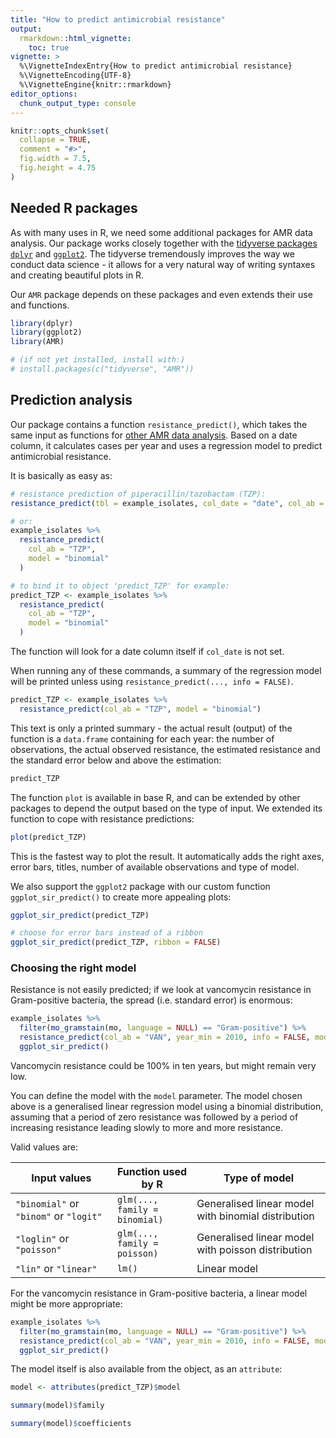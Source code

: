 ```yaml
---
title: "How to predict antimicrobial resistance"
output: 
  rmarkdown::html_vignette:
    toc: true
vignette: >
  %\VignetteIndexEntry{How to predict antimicrobial resistance}
  %\VignetteEncoding{UTF-8}
  %\VignetteEngine{knitr::rmarkdown}
editor_options: 
  chunk_output_type: console
---
```


```r
knitr::opts_chunk$set(
  collapse = TRUE,
  comment = "#>",
  fig.width = 7.5,
  fig.height = 4.75
)
```

## Needed R packages
As with many uses in R, we need some additional packages for AMR data analysis. Our package works closely together with the [tidyverse packages](https://www.tidyverse.org) [`dplyr`](https://dplyr.tidyverse.org/) and [`ggplot2`](https://ggplot2.tidyverse.org). The tidyverse tremendously improves the way we conduct data science - it allows for a very natural way of writing syntaxes and creating beautiful plots in R.

Our `AMR` package depends on these packages and even extends their use and functions.

```r
library(dplyr)
library(ggplot2)
library(AMR)

# (if not yet installed, install with:)
# install.packages(c("tidyverse", "AMR"))
```

## Prediction analysis
Our package contains a function `resistance_predict()`, which takes the same input as functions for [other AMR data analysis](./AMR.html). Based on a date column, it calculates cases per year and uses a regression model to predict antimicrobial resistance.

It is basically as easy as:
```r
# resistance prediction of piperacillin/tazobactam (TZP):
resistance_predict(tbl = example_isolates, col_date = "date", col_ab = "TZP", model = "binomial")

# or:
example_isolates %>%
  resistance_predict(
    col_ab = "TZP",
    model = "binomial"
  )

# to bind it to object 'predict_TZP' for example:
predict_TZP <- example_isolates %>%
  resistance_predict(
    col_ab = "TZP",
    model = "binomial"
  )
```

The function will look for a date column itself if `col_date` is not set.

When running any of these commands, a summary of the regression model will be printed unless using `resistance_predict(..., info = FALSE)`.

```r
predict_TZP <- example_isolates %>%
  resistance_predict(col_ab = "TZP", model = "binomial")
```

This text is only a printed summary - the actual result (output) of the function is a `data.frame` containing for each year: the number of observations, the actual observed resistance, the estimated resistance and the standard error below and above the estimation:

```r
predict_TZP
```

The function `plot` is available in base R, and can be extended by other packages to depend the output based on the type of input. We extended its function to cope with resistance predictions:

```r
plot(predict_TZP)
```

This is the fastest way to plot the result. It automatically adds the right axes, error bars, titles, number of available observations and type of model.

We also support the `ggplot2` package with our custom function `ggplot_sir_predict()` to create more appealing plots:

```r
ggplot_sir_predict(predict_TZP)

# choose for error bars instead of a ribbon
ggplot_sir_predict(predict_TZP, ribbon = FALSE)
```

### Choosing the right model

Resistance is not easily predicted; if we look at vancomycin resistance in Gram-positive bacteria, the spread (i.e. standard error) is enormous:

```r
example_isolates %>%
  filter(mo_gramstain(mo, language = NULL) == "Gram-positive") %>%
  resistance_predict(col_ab = "VAN", year_min = 2010, info = FALSE, model = "binomial") %>%
  ggplot_sir_predict()
```

Vancomycin resistance could be 100% in ten years, but might remain very low. 

You can define the model with the `model` parameter. The model chosen above is a generalised linear regression model using a binomial distribution, assuming that a period of zero resistance was followed by a period of increasing resistance leading slowly to more and more resistance.

Valid values are:

| Input values                           | Function used by R            | Type of model                                       |
|----------------------------------------|-------------------------------|-----------------------------------------------------|
| `"binomial"` or `"binom"` or `"logit"` | `glm(..., family = binomial)` | Generalised linear model with binomial distribution |
| `"loglin"` or `"poisson"`              | `glm(..., family = poisson)`  | Generalised linear model with poisson distribution  |
| `"lin"` or `"linear"`                  | `lm()`                        | Linear model                                        |

For the vancomycin resistance in Gram-positive bacteria, a linear model might be more appropriate:

```r
example_isolates %>%
  filter(mo_gramstain(mo, language = NULL) == "Gram-positive") %>%
  resistance_predict(col_ab = "VAN", year_min = 2010, info = FALSE, model = "linear") %>%
  ggplot_sir_predict()
```

The model itself is also available from the object, as an `attribute`:
```r
model <- attributes(predict_TZP)$model

summary(model)$family

summary(model)$coefficients
```
